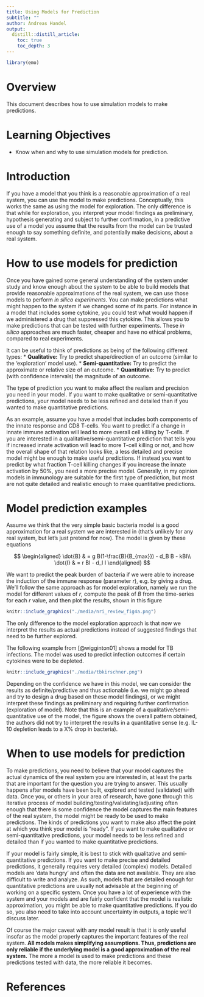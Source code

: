 ```yaml
---
title: Using Models for Prediction
subtitle: ""
author: Andreas Handel
output:
  distill::distill_article:
    toc: true
    toc_depth: 3
---
```


```r
library(emo)
```


# Overview
This document describes how to use simulation models to make predictions.

# Learning Objectives
* Know when and why to use simulation models for prediction.


# Introduction 
If you have a model that you think is a reasonable approximation of a real system, you can use the model to make predictions. Conceptually, this works the same as using the model for exploration. The only difference is that while for exploration, you interpret your model findings as preliminary, hypothesis generating and subject to further confirmation, in a predictive use of a model you assume that the results from the model can be trusted enough to say something definite, and potentially make decisions, about a real system.


# How to use models for prediction
Once you have gained some general understanding of the system under study and know enough about the system to be able to build models that provide reasonable approximations of the real system, we can use those models to perform _in silico experiments_. You can make predictions what might happen to the system if we changed some of its parts. For instance in a model that includes some cytokine, you could test what would happen if we administered a drug that suppressed this cytokine. This allows you to make predictions that can be tested with further experiments. These _in silico_ approaches are much faster, cheaper and have no ethical problems, compared to real experiments. 

It can be useful to think of predictions as being of the following different types:
  * __Qualitative:__ Try to predict shape/direction of an outcome (similar to the 'exploration' model use).
  * __Semi-quantitative:__ Try to predict the approximate or relative size of an outcome.
  * __Quantitative:__ Try to predict (with confidence intervals) the magnitude of an outcome.


The type of prediction you want to make affect the realism and precision you need in your model. If you want to make qualitative or semi-quantitative predictions, your model needs to be less refined and detailed than if you wanted to make quantitative predictions. 

As an example, assume you have a model that includes both components of the innate response and CD8 T-cells. You want to predict if a change in innate immune activation will lead to more overall cell killing by T-cells. If you are interested in a qualitative/semi-quantitative prediction that tells you if increased innate activation will lead to more T-cell killing or not, and how the overall shape of that relation looks like, a less detailed and precise model might be enough to make useful predictions. If instead you want to predict by what fraction T-cell killing changes if you increase the innate activation by 50%, you need a more precise model. Generally, in my opinion models in immunology are suitable for the first type of prediction, but most are not quite detailed and realistic enough to make quantitative predictions.


# Model prediction examples

Assume we think that the very simple basic bacteria model is a good approximation for a real system we are interested in (that's unlikely for any real system, but let's just pretend for now). The model is given by these equations

$$
\begin{aligned}
\dot{B} & = g B(1-\frac{B}{B_{max}}) - d_B B - kBI\\
\dot{I} & = r BI - d_I I
\end{aligned}
$$


We want to predict the peak burden of bacteria if we were able to increase the induction of the immune response (parameter $r$), e.g. by giving a drug. We'll follow the same approach as for model exploration, namely we run the model for different values of $r$, compute the peak of $B$ from the time-series for each $r$ value, and then plot the results, shown in this figure

```r
knitr::include_graphics("./media/nri_review_fig4a.png")
```


The only difference to the model exploration approach is that now we interpret the results as actual predictions instead of suggested findings that need to be further explored.


The following example from [@wigginton01] shows a model for TB infections. The model was used to predict infection outcomes if certain cytokines were to be depleted.

```r
knitr::include_graphics("./media/tbkirschner.png")
```

Depending on the confidence we have in this model, we can consider the results as definite/predictive and thus actionable (i.e. we might go ahead and try to design a drug based on these model findings), or we might interpret these findings as preliminary and requiring further confirmation (exploration of model). Note that this is an example of a qualitative/semi-quantitative use of the model, the figure shows the overall pattern obtained, the authors did not try to interpret the results in a quantitative sense (e.g. IL-10 depletion leads to a X% drop in bacteria). 




# When to use models for prediction
To make predictions, you need to believe that your model captures the actual dynamics of the real system you are interested in, at least the parts that are important for the question you are trying to answer. This usually happens after models have been built, explored and tested (validated) with data. Once you, or others in your area of research, have gone through this iterative process of model building/testing/validating/adjusting often enough that there is some confidence the model captures the main features of the real system, the model might be ready to be used to make predictions. The kinds of predictions you want to make also affect the point at which you think your model is "ready". If you want to make qualitative or semi-quantitative predictions, your model needs to be less refined and detailed than if you wanted to make quantitative predictions. 

If your model is fairly simple, it is best to stick with qualitative and semi-quantitative predictions. If you want to make precise and detailed predictions, it generally requires very detailed (complex) models. Detailed models are 'data hungry' and often the data are not available. They are also difficult to write and analyze. As such, models that are detailed enough for quantitative predictions are usually not advisable at the beginning of working on a specific system. Once you have a lot of experience with the system and your models and are fairly confident that the model is realistic approximation, you might be able to make quantitative predictions. If you do so, you also need to take into account uncertainty in outputs, a topic we'll discuss later.

Of course the major caveat with any model result is that it is only useful insofar as the model properly captures the important features of the real system. 
__All models makes simplifying assumptions. Thus, predictions are only reliable if the underlying model is a good approximation of the real system.__
The more a model is used to make predictions and these predictions tested with data, the more reliable it becomes.


# References

